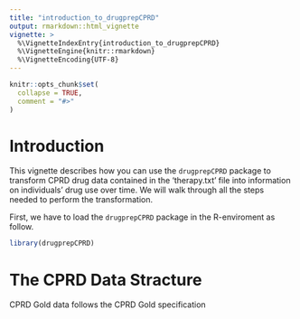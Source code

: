 ```yaml
---
title: "introduction_to_drugprepCPRD"
output: rmarkdown::html_vignette
vignette: >
  %\VignetteIndexEntry{introduction_to_drugprepCPRD}
  %\VignetteEngine{knitr::rmarkdown}
  %\VignetteEncoding{UTF-8}
---
```


```r
knitr::opts_chunk$set(
  collapse = TRUE,
  comment = "#>"
)
```
# Introduction 

This vignette describes how you can use the `drugprepCPRD` package to transform CPRD drug data contained in the 'therapy.txt' file into information on individuals’ drug use over time. We will walk through all the steps needed to perform the transformation.

First, we have to load the `drugprepCPRD` package in the R-enviroment as follow. 

```r
library(drugprepCPRD)
```

# The CPRD Data Stracture 

CPRD Gold data follows the CPRD Gold specification 

